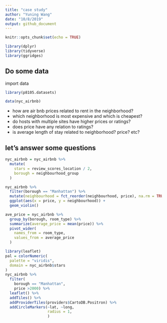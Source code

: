 ```yaml
---
title: "case study"
author: "Yuning Wang"
date: "10/8/2019"
output: github_document
---
```


```r
knitr::opts_chunk$set(echo = TRUE)

library(dplyr)
library(tidyverse)
library(ggridges)
```

## Do some data 

import data

```r
library(p8105.datasets)

data(nyc_airbnb)
```

* how are air bnb prices related to rent in the neighborhood?
* which neighborhood is most expensive and which is cheapest?
* do hosts with multiple sites have higher prices or ratings?
* does price have any relation to ratings?
* is average length of stay related to neighborhood? price? etc?


## let's answer some questions

```r
nyc_airbnb = nyc_airbnb %>% 
  mutate(
    stars = review_scores_location / 2,
    borough = neighbourhood_group
  )
```

```r
nyc_airbnb %>% 
  filter(borough == "Manhattan") %>% 
  mutate(neighbourhood = fct_reorder(neighbourhood, price), na.rm = TRUE) %>% 
  ggplot(aes(x = price, y = neighbourhood)) +
  geom_violin()
```


```r
ave_price = nyc_airbnb %>% 
  group_by(borough, room_type) %>% 
  summarize(average_price = mean(price)) %>% 
  pivot_wider(
    names_from = room_type,
    values_from = average_price
  )
```

```r
library(leaflet)
pal = colorNumeric(
  palette = "viridis",
  domain = nyc_airbnb$stars
)
nyc_airbnb %>% 
  filter(
    borough == "Manhattan",
    price >2000) %>% 
  leaflet() %>% 
  addTiles() %>% 
  addProviderTiles(providers$CartoDB.Positron) %>% 
  addCircleMarkers(~lat, ~long, 
                   radius = 1,
                   )
```








